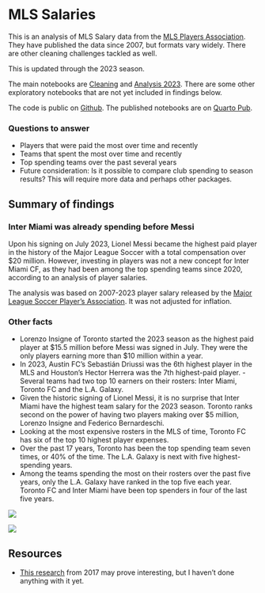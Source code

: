 # MLS Salaries

This is an analysis of MLS Salary data from the [MLS Players Association](https://mlsplayers.org/resources/salary-guide). They have published the data since 2007, but formats vary widely. There are other cleaning challenges tackled as well.

This is updated through the 2023 season.

The main notebooks are [Cleaning](01-cleaning.qmd) and [Analysis 2023](02-analysis.qmd). There are some other exploratory notebooks that are not yet included in findings below.

The code is public on [Github](https://github.com/utdata/rwd-mls-salaries). The published notebooks are on [Quarto Pub](https://christianmcdonald.quarto.pub/mls-salaries/).

### Questions to answer

- Players that were paid the most over time and recently
- Teams that spent the most over time and recently
- Top spending teams over the past several years
- Future consideration: Is it possible to compare club spending to season results? This will require more data and perhaps other packages.

## Summary of findings

### Inter Miami was already spending before Messi

Upon his signing on July 2023, Lionel Messi became the highest paid player in the history of the Major League Soccer with a total compensation over \$20 million. However, investing in players was not a new concept for Inter Miami CF, as they had been among the top spending teams since 2020, according to an analysis of player salaries.

The analysis was based on 2007-2023 player salary released by the [Major League Soccer Player's Association](https://mlsplayers.org/resources/salary-guide). It was not adjusted for inflation.

### Other facts
- Lorenzo Insigne of Toronto started the 2023 season as the highest paid player at \$15.5 million before Messi was signed in July. They were the only players earning more than $10 million within a year.
- In 2023, Austin FC's Sebastián Driussi was the 6th highest player in the MLS and Houston's Hector Herrera was the 7th highest-paid player. - Several teams had two top 10 earners on their rosters: Inter Miami, Toronto FC and the L.A. Galaxy.
- Given the historic signing of Lionel Messi, it is no surprise that Inter Miami have the highest team salary for the 2023 season. Toronto ranks second on the power of having two players making over $5 million, Lorenzo Insigne and Federico Bernardeschi.
- Looking at the most expensive rosters in the MLS of time, Toronto FC has six of the top 10 highest player expenses.
- Over the past 17 years, Toronto has been the top spending team seven times, or 40% of the time. The L.A. Galaxy is next with five highest-spending years.
- Among the teams spending the most on their rosters over the past five years, only the L.A. Galaxy have ranked in the top five each year. Toronto FC and Inter Miami have been top spenders in four of the last five years.


![](figures/team-salary-2023.png)

![](figures/sal_team_rank-new.png)


## Resources

- [This research](https://static1.squarespace.com/static/5b141b4a2714e53264a3db7d/t/5b14224703ce643a99571d4a/1528046159698/Goldberg_MLS_Salaries.pdf) from 2017 may prove interesting, but I haven't done anything with it yet.

